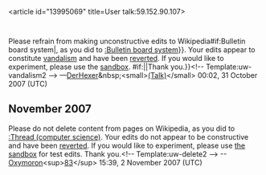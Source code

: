 <article id="13995069" title=User talk:59.152.90.107>
	<talkpage id="13995069" title="User talk:59.152.90.107">
{{{icon|[[Image:Information.svg|25px]] }}}Please refrain from making unconstructive edits to Wikipedia{{{{{subst|}}}#if:Bulletin board system|, as you did to [[:Bulletin board system]]}}. Your edits appear to constitute [[Wikipedia:Vandalism|vandalism]] and have been [[Help:Reverting|reverted]]. If you would like to experiment, please use the [[Wikipedia:Sandbox|sandbox]]. {{{{{subst|}}}#if:{{{2|}}}|{{{2}}}|Thank you.}}&lt;!-- Template:uw-vandalism2 --&gt; —[[User:DerHexer|DerHexer]]&amp;nbsp;&lt;small&gt;[[User talk:DerHexer|(Talk)]]&lt;/small&gt; 00:02, 31 October 2007 (UTC)

== November 2007 ==

{{{icon|[[Image:Information.svg|25px]] }}}Please do not delete content from pages on Wikipedia, as you did to [[:Thread (computer science)]].  Your edits do not appear to be constructive and have been [[Help:Reverting|reverted]]. If you would like to experiment, please use [[Wikipedia:Sandbox|the sandbox]] for test edits. Thank you.&lt;!-- Template:uw-delete2 --&gt; --[[User:Oxymoron83|Oxymoron]]&lt;sup&gt;[[User_talk:Oxymoron83|83]]&lt;/sup&gt; 15:39, 2 November 2007 (UTC)
	</talkpage>
</article>